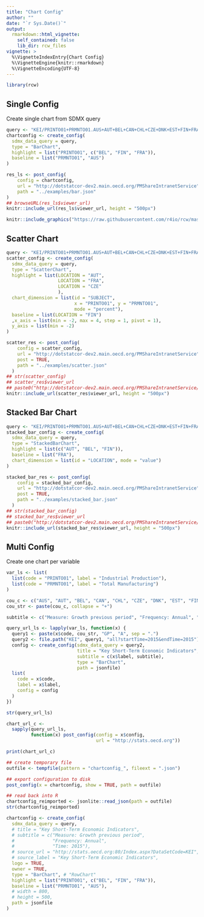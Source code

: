 ```yaml
---
title: "Chart Config"
author: ""
date: "`r Sys.Date()`"
output:
  rmarkdown::html_vignette:
    self_contained: false
    lib_dir: rcw_files
vignette: >
  %\VignetteIndexEntry{Chart Config}
  %\VignetteEngine{knitr::rmarkdown}
  %\VignetteEncoding{UTF-8}
---
```


```r
library(rcw)
```


## Single Config

Create single chart from SDMX query

```r
query <- "KEI/PRINTO01+PRMNTO01.AUS+AUT+BEL+CAN+CHL+CZE+DNK+EST+FIN+FRA.GP.A/all?startTime=2015&endTime=2015"
chartconfig <- create_config(
  sdmx_data_query = query,
  type = "BarChart",
  highlight = list("PRINTO01", c("BEL", "FIN", "FRA")),
  baseline = list("PRMNTO01", "AUS")
)
```


```r
res_ls <- post_config(
    config = chartconfig,
    url = "http://dotstatcor-dev2.main.oecd.org/PMShareIntranetService", # "https://stats.oecd.org/share"
    path = "../examples/bar.json"
)
## browseURL(res_ls$viewer_url)
knitr::include_url(res_ls$viewer_url, height = "500px")

```


```r
knitr::include_graphics("https://raw.githubusercontent.com/r4io/rcw/master/assets/img/screenshot_post_single_config.png")
```


## Scatter Chart

```r
query <- "KEI/PRINTO01+PRMNTO01.AUS+AUT+BEL+CAN+CHL+CZE+DNK+EST+FIN+FRA.GP.A/all?startTime=2015&endTime=2015"
scatter_config <- create_config(
  sdmx_data_query = query,
  type = "ScatterChart",
  highlight = list(LOCATION = "AUT",
                   LOCATION = "FRA",
                   LOCATION = "CZE"
                   ),
  chart_dimension = list(id = "SUBJECT",
                         x = "PRINTO01", y = "PRMNTO01",
                         mode = "percent"),
  baseline = list(LOCATION = "FIN")
  ,x_axis = list(min = -2, max = 4, step = 1, pivot = 1),
  y_axis = list(min = -2)
)
```


```r
scatter_res <- post_config(
    config = scatter_config,
    url = "http://dotstatcor-dev2.main.oecd.org/PMShareIntranetService", # "https://stats.oecd.org/share"
    post = TRUE,
    path = "../examples/scatter.json"
  )
## str(scatter_config)
## scatter_res$viewer_url
## paste0("http://dotstatcor-dev2.main.oecd.org/PMShareIntranetService/share?id=", scatter_res$id)
knitr::include_url(scatter_res$viewer_url, height = "500px")

```

## Stacked Bar Chart

```r
query <- "KEI/PRINTO01+PRMNTO01.AUS+AUT+BEL+CAN+CHL+CZE+DNK+EST+FIN+FRA.GP.A/all?startTime=2015&endTime=2015"
stacked_bar_config <- create_config(
  sdmx_data_query = query,
  type = "StackedBarChart",
  highlight = list(c("AUT", "BEL", "FIN")),
  baseline = list("FRA"),
  chart_dimension = list(id = "LOCATION", mode = "value")
)
```


```r
stacked_bar_res <- post_config(
    config = stacked_bar_config,
    url = "http://dotstatcor-dev2.main.oecd.org/PMShareIntranetService", # "https://stats.oecd.org/share"
    post = TRUE,
    path = "../examples/stacked_bar.json"
  )
## str(stacked_bar_config)
## stacked_bar_res$viewer_url
## paste0("http://dotstatcor-dev2.main.oecd.org/PMShareIntranetService/share?id=", stacked_bar_res$id)
knitr::include_url(stacked_bar_res$viewer_url, height = "500px")

```



## Multi Config

Create one chart per variable

```r

var_ls <- list(
  list(code = "PRINTO01", label = "Industrial Production"),
  list(code = "PRMNTO01", label = "Total Manufacturing")
)

cou_c <- c("AUS", "AUT", "BEL", "CAN", "CHL", "CZE", "DNK", "EST", "FIN", "FRA")
cou_str <- paste(cou_c, collapse = "+")

subtitle <- c("Measure: Growth previous period", "Frequency: Annual", "Time: 2015")

query_url_ls <- lapply(var_ls, function(x) {
  query1 <- paste(x$code, cou_str, "GP", "A", sep = ".")
  query2 <- file.path("KEI", query1, "all?startTime=2015&endTime=2015")
  config <- create_config(sdmx_data_query = query2,
                          title = "Key Short-Term Economic Indicators",
                          subtitle = c(x$label, subtitle),
                          type = "BarChart",
                          path = jsonfile)
  list(
    code = x$code,
    label = x$label,
    config = config
  )
})

str(query_url_ls)

```


```r

chart_url_c <-
  sapply(query_url_ls,
         function(x) post_config(config = x$config,
                                 url = "http://stats.oecd.org"))

print(chart_url_c)

```


<!-- ## Create debug information -->

```r

## create temporary file
outfile <- tempfile(pattern = "chartconfig_", fileext = ".json")

## export configuration to disk
post_config(x = chartconfig, show = TRUE, path = outfile)

## read back into R
chartconfig_reimported <- jsonlite::read_json(path = outfile)
str(chartconfig_reimported)

```

```r
chartconfig <- create_config(
  sdmx_data_query = query,
  # title = "Key Short-Term Economic Indicators",
  # subtitle = c("Measure: Growth previous period",
  #              "Frequency: Annual",
  #              "Time: 2015"),
  # source_url = "http://stats.oecd.org:80/Index.aspx?DataSetCode=KEI",
  # source_label = "Key Short-Term Economic Indicators",
  logo = TRUE,
  owner = TRUE,
  type = "BarChart", # "RowChart"
  highlight = list("PRINTO01", c("BEL", "FIN", "FRA")),
  baseline = list("PRMNTO01", "AUS"),
  # width = 800,
  # height = 500,
  path = jsonfile
)
```
